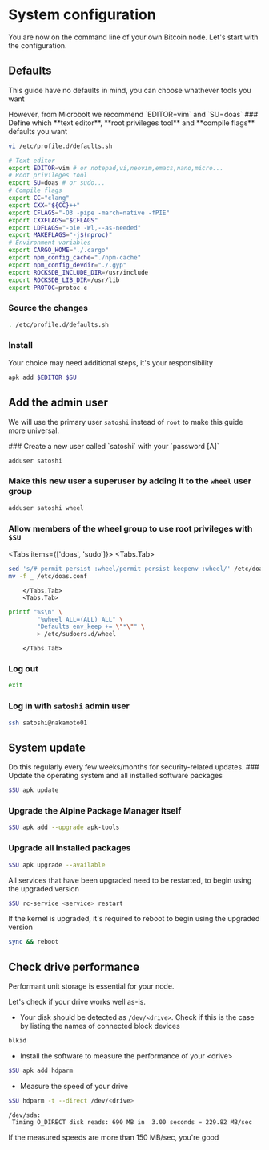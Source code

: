
# System configuration

You are now on the command line of your own Bitcoin node. Let's start with the
configuration.

## Defaults

This guide have no defaults in mind, you can choose whathever tools you want

<Callout type="info">
However, from Microbolt we recommend `EDITOR=vim` and `SU=doas`
</Callout>

<Steps>
### Define which **text editor**, **root privileges tool** and **compile flags** defaults you want

```sh
vi /etc/profile.d/defaults.sh
```

```sh copy filename="/etc/profile.d/defaults.sh"
# Text editor
export EDITOR=vim # or notepad,vi,neovim,emacs,nano,micro...
# Root privileges tool
export SU=doas # or sudo...
# Compile flags
export CC="clang"
export CXX="${CC}++"
export CFLAGS="-O3 -pipe -march=native -fPIE"
export CXXFLAGS="$CFLAGS"
export LDFLAGS="-pie -Wl,--as-needed"
export MAKEFLAGS="-j$(nproc)"
# Environment variables
export CARGO_HOME="./.cargo"
export npm_config_cache="./npm-cache"
export npm_config_devdir="./.gyp"
export ROCKSDB_INCLUDE_DIR=/usr/include
export ROCKSDB_LIB_DIR=/usr/lib
export PROTOC=protoc-c
```

### Source the changes

```sh copy
. /etc/profile.d/defaults.sh
```

### Install

<Callout type="warning">
Your choice may need additional steps, it's your responsibility
</Callout>

```sh copy
apk add $EDITOR $SU
```
</Steps>

## Add the admin user

We will use the primary user `satoshi` instead of `root` to make this guide more
universal.

<Steps>
### Create a new user called `satoshi` with your `password [A]`

```sh copy
adduser satoshi
```

### Make this new user a superuser by adding it to the `wheel` user group

```sh copy
adduser satoshi wheel
```

### Allow members of the **wheel** group to use root privileges with `$SU`

<Tabs items={['doas', 'sudo']}>
		<Tabs.Tab>
```sh copy
sed 's/# permit persist :wheel/permit persist keepenv :wheel/' /etc/doas.conf > _
mv -f _ /etc/doas.conf
```
		</Tabs.Tab>
		<Tabs.Tab>
```sh copy
printf "%s\n" \
		"%wheel ALL=(ALL) ALL" \
		"Defaults env_keep += \"*\"" \
		> /etc/sudoers.d/wheel
```
		</Tabs.Tab>
</Tabs>

### Log out

```sh copy
exit
```

### Log in with `satoshi` admin user

```sh copy
ssh satoshi@nakamoto01
```
</Steps>

## System update

<Callout type="info">
Do this regularly every few weeks/months for security-related updates.
</Callout>

<Steps>
### Update the operating system and all installed software packages

```sh copy
$SU apk update
```

### Upgrade the Alpine Package Manager itself

```sh copy
$SU apk add --upgrade apk-tools
```

### Upgrade all installed packages

```sh copy
$SU apk upgrade --available
```
</Steps>

<Callout type="info">
All services that have been upgraded need to be restarted, to begin using the
upgraded version

```sh copy
$SU rc-service <service> restart
```

If the kernel is upgraded, it's required to reboot to begin using the upgraded
version

```sh copy
sync && reboot
```
</Callout>

## Check drive performance

Performant unit storage is essential for your node.

Let's check if your drive works well as-is.

* Your disk should be detected as `/dev/<drive>`. Check if this is the case by
listing the names of connected block devices

```sh copy
blkid
```

* Install the software to measure the performance of your \<drive\>
```sh copy
$SU apk add hdparm
```

* Measure the speed of your drive
```sh copy
$SU hdparm -t --direct /dev/<drive>
```

```output filename="output"
/dev/sda:
 Timing O_DIRECT disk reads: 690 MB in  3.00 seconds = 229.82 MB/sec
```

<Callout type="info">
If the measured speeds are more than 150 MB/sec, you're good
</Callout>